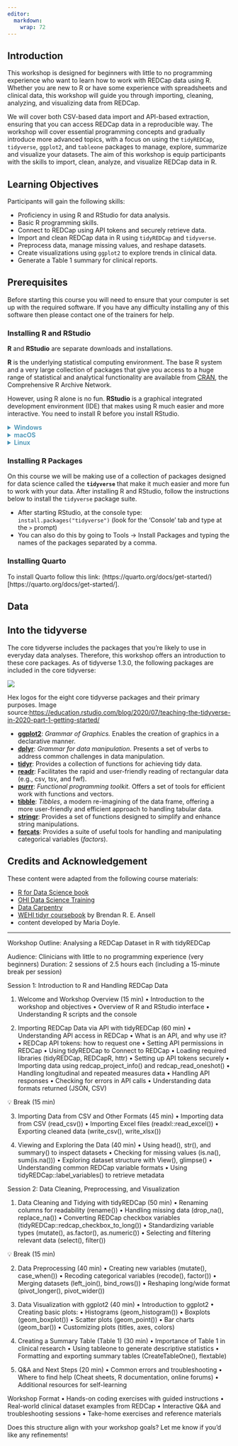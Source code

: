 ```yaml
---
editor: 
  markdown: 
    wrap: 72
---
```


## Introduction

This workshop is designed for beginners with little to no programming experience who want to learn how to work with REDCap data using R. Whether you are new to R or have some experience with spreadsheets and clinical data, this workshop will guide you through importing, cleaning, analyzing, and visualizing data from REDCap.

We will cover both CSV-based data import and API-based extraction, ensuring that you can access REDCap data in a reproducible way. The workshop will cover essential programming concepts and gradually introduce more advanced topics, with a focus on using the `tidyREDCap`, `tidyverse`, `ggplot2`, and `tableone` packages to manage, explore, summarize and visualize your datasets. The aim of this workshop is equip participants with the skills to import, clean, analyze, and visualize REDCap data in R.

## Learning Objectives

Participants will gain the following skills:

- Proficiency in using R and RStudio for data analysis.
- Basic R programming skills.
- Connect to REDCap using API tokens and securely retrieve data.
- Import and clean REDCap data in R using `tidyREDCap` and `tidyverse`.
- Preprocess data, manage missing values, and reshape datasets.
- Create visualizations using `ggplot2` to explore trends in clinical data.
- Generate a Table 1 summary for clinical reports.

## Prerequisites

Before starting this course you will need to ensure that your computer is set up with the required software. If you have any difficulty installing any of this software then please contact one of the trainers for help.

### Installing R and RStudio

**R** and **RStudio** are separate downloads and installations.

**R** is the underlying statistical computing environment. The base R system and a very large collection of packages that give you access to a huge range of statistical and analytical functionality are available from [CRAN](https://cran.r-project.org), the Comprehensive R Archive
Network.

However, using R alone is no fun. **RStudio** is a graphical integrated development environment (IDE) that makes using R much easier and more interactive. You need to install R before you install RStudio.

```{=html}
<details>
<summary style="color: #4492B4; font-weight: 600;" >
Windows
</summary>
```

-   **If you already have R and RStudio installed:**

    -   Open RStudio, and click on "Help" \> "Check for updates". If a new version is available, quit RStudio, and download the latest version for RStudio.
    -   To check which version of R you are using, start RStudio and the first thing that appears in the console indicates the version of R you are running. Alternatively, you can type `sessionInfo()`, which will also display which version of R you are running. Go on the [CRAN website](https://cran.r-project.org/bin/windows/base/) and check whether a more recent version is available. If so, please download and install it. You can [check here](https://cran.r-project.org/bin/windows/base/rw-FAQ.html#How-do-I-UNinstall-R_003f) for more information on how to remove old versions from your system if you wish to do so.

- **If you don't have R and RStudio installed:**

  - Download R from the [CRAN website](https://cran.r-project.org/bin/windows/base/release.htm).
  - Run the `.exe` file that was just downloaded
  - Go to the [RStudio download page](https://www.rstudio.com/products/rstudio/download/#download)
  - Under *Installers* select **RStudio x.yy.zzz - Windows 10/8/7** where x, y, and z represent version numbers)
  - Double click the file to install it
  - Once it's installed, open RStudio to make sure it works and you don't get any error messages.


```{=html}
</details>
```

```{=html}
<details>
<summary style="color: #4492B4; font-weight: 600;" >macOS</summary>
```

- **If you already have R and RStudio installed:**

  - Open RStudio, and click on "Help" \> "Check for updates". If a new version is available, quit RStudio, and download the latest version for RStudio.
  - To check the version of R you are using, start RStudio and the first thing that appears on the terminal indicates the version of R you are running. Alternatively, you can type `sessionInfo()`, which will also display which version of R you are running. Go on the [CRAN website](https://cran.r-project.org/bin/macosx/) and check whether a more recent version is available. If so, please download and install it.

- **If you don't have R and RStudio installed:**

  - Download R from the [CRAN website](https://cran.r-project.org/bin/macosx/).
  - Select the `.pkg` file for the latest R version
  - Double click on the downloaded file to install R
  - It is also a good idea to install [XQuartz](https://www.xquartz.org/) (needed by some packages)
  - Go to the [RStudio download page](https://www.rstudio.com/products/rstudio/download/#download)
  - Under *Installers* select **RStudio x.yy.zzz - Mac OS X 10.6+ (64-bit)** (where x, y, and z represent version numbers)
  - Double click the file to install RStudio
  - Once it's installed, open RStudio to make sure it works and you don't get any error messages.

```{=html}
</details>
```

```{=html}
<details>
<summary style="color: #4492B4; font-weight: 600;" >
Linux
</summary>
```

- Follow the instructions for your distribution from  [CRAN](https://cloud.r-project.org/bin/linux), they provide information to get the most recent version of R for common distributions. For most distributions, you could use your package manager (e.g., for Debian/Ubuntu run `sudo apt-get install r-base`, and for Fedora `sudo yum install R`), but we don't recommend this approach as the versions provided by this are usually out of date. In any case, make sure you have at least R 4.3.2.
- Go to the [RStudio download page](https://www.rstudio.com/products/rstudio/download/#download)
- Under *Installers* select the version that matches your distribution, and install it with your preferred method (e.g., with Debian/Ubuntu `sudo dpkg -i   rstudio-x.yy.zzz-amd64.deb` at the terminal).
- Once it's installed, open RStudio to make sure it works and you don't get any error messages.

```{=html}
</details>
```

### Installing R Packages

On this course we will be making use of a collection of packages designed for data science called the **`tidyverse`** that make it much easier and more fun to work with your data. After installing R and RStudio, follow the instructions below to
install the `tidyverse` package suite.

- After starting RStudio, at the console type: `install.packages("tidyverse")` (look for the 'Console' tab and type at the `>` prompt)
- You can also do this by going to Tools -\> Install Packages and typing the names of the packages separated by a comma.

### Installing Quarto

To install Quarto follow this link: (https://quarto.org/docs/get-started/)[https://quarto.org/docs/get-started/]. 

## Data



## Into the tidyverse

The core tidyverse includes the packages that you're likely to use in
everyday data analyses. Therefore, this workshop offers an introduction
to these core packages. As of tidyverse 1.3.0, the following packages
are included in the core tidyverse:

::: {#fig-datatypes}
![](vignettes/images/tidyverse-packages.png){fig-align="center"}

Hex logos for the eight core tidyverse packages and their primary
purposes. Image
source:<https://education.rstudio.com/blog/2020/07/teaching-the-tidyverse-in-2020-part-1-getting-started/>
:::

- [**ggplot2**](https://ggplot2.tidyverse.org/): *Grammar of Graphics.* Enables the creation of graphics in a declarative manner.
- [**dplyr**](https://dplyr.tidyverse.org/): *Grammar for data manipulation*. Presents a set of verbs to address common challenges in data manipulation.
- [**tidyr**](https://tidyr.tidyverse.org/): Provides a collection of functions for achieving tidy data.
- [**readr**](https://readr.tidyverse.org/): Facilitates the rapid and user-friendly reading of rectangular data (e.g., csv, tsv, and fwf).
- [**purrr**](https://purrr.tidyverse.org/): *Functional programming toolkit.* Offers a set of tools for efficient work with functions and vectors.
- [**tibble**](https://tibble.tidyverse.org/): *Tibbles*, a modern re-imagining of the data frame, offering a more user-friendly and efficient approach to handling tabular data.
- [**stringr**](https://stringr.tidyverse.org/): Provides a set of functions designed to simplify and enhance string manipulations.
- [**forcats**](https://forcats.tidyverse.org/):  Provides a suite of useful tools for handling and manipulating categorical variables (*factors*).

## Credits and Acknowledgement

These content were adapted from the following course materials:

 - [R for Data Science book](https://r4ds.had.co.nz/index.html)
 - [OHI Data Science Training](http://ohi-science.org/data-science-training/index.html)
 - [Data Carpentry](https://datacarpentry.org)
 - [WEHI tidyr coursebook](https://bookdown.org/ansellbr/WEHI_tidyR_course_book/) by Brendan R. E. Ansell
 - content developed by Maria Doyle.

------------------------------------------------------------------------



Workshop Outline: Analysing a REDCap Dataset in R with tidyREDCap

Audience: Clinicians with little to no programming experience (very beginners)
Duration: 2 sessions of 2.5 hours each (including a 15-minute break per session)

Session 1: Introduction to R and Handling REDCap Data

1. Welcome and Workshop Overview (15 min)
	•	Introduction to the workshop and objectives
	•	Overview of R and RStudio interface
	•	Understanding R scripts and the console

2. Importing REDCap Data via API with tidyREDCap (60 min)
	•	Understanding API access in REDCap
	•	What is an API, and why use it?
	•	REDCap API tokens: how to request one
	•	Setting API permissions in REDCap
	•	Using tidyREDCap to Connect to REDCap
	•	Loading required libraries (tidyREDCap, REDCapR, httr)
	•	Setting up API tokens securely
	•	Importing data using redcap_project_info() and redcap_read_oneshot()
	•	Handling longitudinal and repeated measures data
	•	Handling API responses
	•	Checking for errors in API calls
	•	Understanding data formats returned (JSON, CSV)

💡 Break (15 min)

3. Importing Data from CSV and Other Formats (45 min)
	•	Importing data from CSV (read_csv())
	•	Importing Excel files (readxl::read_excel())
	•	Exporting cleaned data (write_csv(), write_xlsx())

4. Viewing and Exploring the Data (40 min)
	•	Using head(), str(), and summary() to inspect datasets
	•	Checking for missing values (is.na(), sum(is.na()))
	•	Exploring dataset structure with View(), glimpse()
	•	Understanding common REDCap variable formats
	•	Using tidyREDCap::label_variables() to retrieve metadata

Session 2: Data Cleaning, Preprocessing, and Visualization

1. Data Cleaning and Tidying with tidyREDCap (50 min)
	•	Renaming columns for readability (rename())
	•	Handling missing data (drop_na(), replace_na())
	•	Converting REDCap checkbox variables (tidyREDCap::redcap_checkbox_to_long())
	•	Standardizing variable types (mutate(), as.factor(), as.numeric())
	•	Selecting and filtering relevant data (select(), filter())

💡 Break (15 min)

2. Data Preprocessing (40 min)
	•	Creating new variables (mutate(), case_when())
	•	Recoding categorical variables (recode(), factor())
	•	Merging datasets (left_join(), bind_rows())
	•	Reshaping long/wide format (pivot_longer(), pivot_wider())

3. Data Visualization with ggplot2 (40 min)
	•	Introduction to ggplot2
	•	Creating basic plots:
	•	Histograms (geom_histogram())
	•	Boxplots (geom_boxplot())
	•	Scatter plots (geom_point())
	•	Bar charts (geom_bar())
	•	Customizing plots (titles, axes, colors)

4. Creating a Summary Table (Table 1) (30 min)
	•	Importance of Table 1 in clinical research
	•	Using tableone to generate descriptive statistics
	•	Formatting and exporting summary tables (CreateTableOne(), flextable)

5. Q&A and Next Steps (20 min)
	•	Common errors and troubleshooting
	•	Where to find help (Cheat sheets, R documentation, online forums)
	•	Additional resources for self-learning

Workshop Format
	•	Hands-on coding exercises with guided instructions
	•	Real-world clinical dataset examples from REDCap
	•	Interactive Q&A and troubleshooting sessions
	•	Take-home exercises and reference materials

Does this structure align with your workshop goals? Let me know if you’d like any refinements!